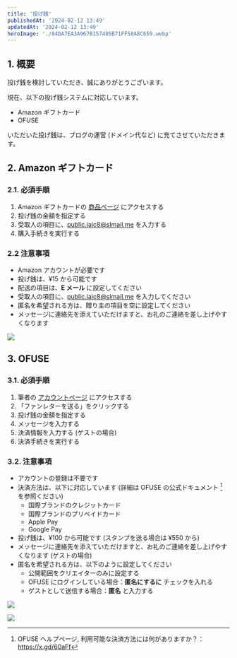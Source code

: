 ```yaml
---
title: '投げ銭'
publishedAt: '2024-02-12 13:49'
updatedAt: '2024-02-12 13:49'
heroImage: './84DA7EA3A967B157405B71FF58A8C659.webp'
---
```



## 1. 概要

投げ銭を検討していただき、誠にありがとうございます。

現在、以下の投げ銭システムに対応しています。

- Amazon ギフトカード
- OFUSE

いただいた投げ銭は、ブログの運営 (ドメイン代など) に充てさせていただきます。

## 2. Amazon ギフトカード

### 2.1. 必須手順

1. Amazon ギフトカードの [商品ページ](https://www.amazon.co.jp/dp/B06X982RQ9) にアクセスする
2. 投げ銭の金額を指定する
3. 受取人の項目に、public.iaic8@slmail.me を入力する
4. 購入手続きを実行する

### 2.2 注意事項

- Amazon アカウントが必要です
- 投げ銭は、¥15 から可能です
- 配送の項目は、**E メール** に設定してください
- 受取人の項目に、public.iaic8@slmail.me を入力してください
- 匿名を希望される方は、贈り主の項目を空に設定してください
- メッセージに連絡先を添えていただけますと、お礼のご連絡を差し上げやすくなります

![](./35B143C606B443687BF5940F94BFEF4B.png)

## 3. OFUSE

### 3.1. 必須手順

1. 筆者の [アカウントページ](https://ofuse.me/l7u7ch) にアクセスする
2. 「ファンレターを送る」をクリックする
3. 投げ銭の金額を指定する
4. メッセージを入力する
5. 決済情報を入力する (ゲストの場合)
6. 決済手続きを実行する

### 3.2. 注意事項

- アカウントの登録は不要です
- 決済方法は、以下に対応しています (詳細は OFUSE の公式ドキュメント [^1] を参照ください)
  - 国際ブランドのクレジットカード
  - 国際ブランドのプリペイドカード
  - Apple Pay
  - Google Pay
- 投げ銭は、¥100 から可能です (スタンプを送る場合は ¥550 から)
- メッセージに連絡先を添えていただけますと、お礼のご連絡を差し上げやすくなります (ゲストの場合)
- 匿名を希望される方は、以下のように設定してください
  - 公開範囲をクリエイターのみに設定する
  - OFUSE にログインしている場合：**匿名にするに** チェックを入れる
  - ゲストとして送信する場合：**匿名** と入力する

[^1]: OFUSE ヘルプページ, 利用可能な決済方法には何がありますか？：https://x.gd/60aFf

![](./B3A72C3C222E5C0DE9F19A30B0F5A489.png)

![](./09F4F138D80AE0B0C962B99783AF673B.png)
